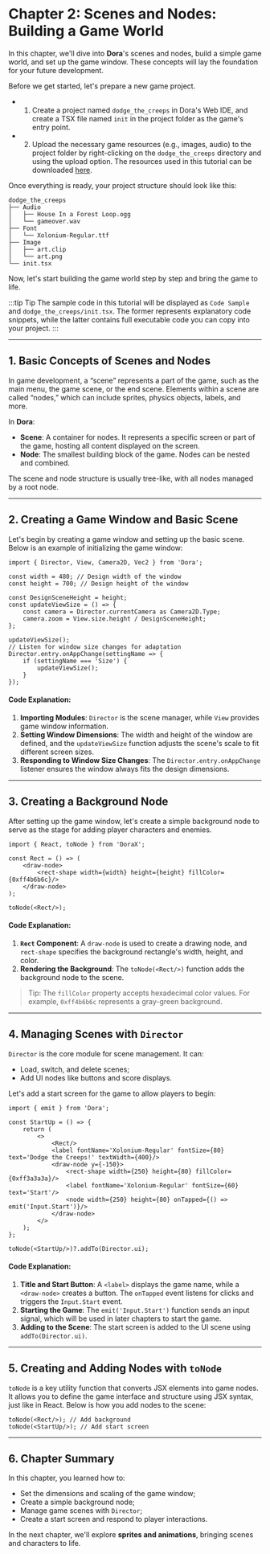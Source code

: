 
# Chapter 2: Scenes and Nodes: Building a Game World

In this chapter, we'll dive into **Dora**'s scenes and nodes, build a simple game world, and set up the game window. These concepts will lay the foundation for your future development.

Before we get started, let's prepare a new game project.

* 1. Create a project named `dodge_the_creeps` in Dora's Web IDE, and create a TSX file named `init` in the project folder as the game's entry point.
* 2. Upload the necessary game resources (e.g., images, audio) to the project folder by right-clicking on the `dodge_the_creeps` directory and using the upload option. The resources used in this tutorial can be downloaded [here](https://github.com/IppClub/Dora-Demo/tree/main/dodge_the_creeps).

Once everything is ready, your project structure should look like this:

```plaintext
dodge_the_creeps
├── Audio
│   ├── House In a Forest Loop.ogg
│   └── gameover.wav
├── Font
│   └── Xolonium-Regular.ttf
├── Image
│   ├── art.clip
│   └── art.png
└── init.tsx
```

Now, let's start building the game world step by step and bring the game to life.

:::tip Tip
The sample code in this tutorial will be displayed as `Code Sample` and `dodge_the_creeps/init.tsx`. The former represents explanatory code snippets, while the latter contains full executable code you can copy into your project.
:::

---

## 1. Basic Concepts of Scenes and Nodes

In game development, a “scene” represents a part of the game, such as the main menu, the game scene, or the end scene. Elements within a scene are called “nodes,” which can include sprites, physics objects, labels, and more.

In **Dora**:

- **Scene**: A container for nodes. It represents a specific screen or part of the game, hosting all content displayed on the screen.
- **Node**: The smallest building block of the game. Nodes can be nested and combined.

The scene and node structure is usually tree-like, with all nodes managed by a root node.

---

## 2. Creating a Game Window and Basic Scene

Let's begin by creating a game window and setting up the basic scene. Below is an example of initializing the game window:

```tsx title="dodge_the_creeps/init.tsx"
import { Director, View, Camera2D, Vec2 } from 'Dora';

const width = 480; // Design width of the window
const height = 700; // Design height of the window

const DesignSceneHeight = height;
const updateViewSize = () => {
	const camera = Director.currentCamera as Camera2D.Type;
	camera.zoom = View.size.height / DesignSceneHeight;
};

updateViewSize();
// Listen for window size changes for adaptation
Director.entry.onAppChange(settingName => {
	if (settingName === 'Size') {
		updateViewSize();
	}
});
```

#### Code Explanation:

1. **Importing Modules**: `Director` is the scene manager, while `View` provides game window information.
2. **Setting Window Dimensions**: The width and height of the window are defined, and the `updateViewSize` function adjusts the scene's scale to fit different screen sizes.
3. **Responding to Window Size Changes**: The `Director.entry.onAppChange` listener ensures the window always fits the design dimensions.

---

## 3. Creating a Background Node

After setting up the game window, let's create a simple background node to serve as the stage for adding player characters and enemies.

```tsx title="dodge_the_creeps/init.tsx"
import { React, toNode } from 'DoraX';

const Rect = () => (
	<draw-node>
		<rect-shape width={width} height={height} fillColor={0xff4b6b6c}/>
	</draw-node>
);

toNode(<Rect/>);
```

#### Code Explanation:

1. **`Rect` Component**: A `draw-node` is used to create a drawing node, and `rect-shape` specifies the background rectangle's width, height, and color.
2. **Rendering the Background**: The `toNode(<Rect/>)` function adds the background node to the scene.

> Tip: The `fillColor` property accepts hexadecimal color values. For example, `0xff4b6b6c` represents a gray-green background.

---

## 4. Managing Scenes with `Director`

`Director` is the core module for scene management. It can:

- Load, switch, and delete scenes;
- Add UI nodes like buttons and score displays.

Let's add a start screen for the game to allow players to begin:

```tsx title="dodge_the_creeps/init.tsx"
import { emit } from 'Dora';

const StartUp = () => {
	return (
		<>
			<Rect/>
			<label fontName='Xolonium-Regular' fontSize={80} text='Dodge the Creeps!' textWidth={400}/>
			<draw-node y={-150}>
				<rect-shape width={250} height={80} fillColor={0xff3a3a3a}/>
				<label fontName='Xolonium-Regular' fontSize={60} text='Start'/>
				<node width={250} height={80} onTapped={() => emit('Input.Start')}/>
			</draw-node>
		</>
	);
};

toNode(<StartUp/>)?.addTo(Director.ui);
```

#### Code Explanation:

1. **Title and Start Button**: A `<label>` displays the game name, while a `<draw-node>` creates a button. The `onTapped` event listens for clicks and triggers the `Input.Start` event.
2. **Starting the Game**: The `emit('Input.Start')` function sends an input signal, which will be used in later chapters to start the game.
3. **Adding to the Scene**: The start screen is added to the UI scene using `addTo(Director.ui)`.

---

## 5. Creating and Adding Nodes with `toNode`

`toNode` is a key utility function that converts JSX elements into game nodes. It allows you to define the game interface and structure using JSX syntax, just like in React. Below is how you add nodes to the scene:

```tsx
toNode(<Rect/>); // Add background
toNode(<StartUp/>); // Add start screen
```

---

## 6. Chapter Summary

In this chapter, you learned how to:

- Set the dimensions and scaling of the game window;
- Create a simple background node;
- Manage game scenes with `Director`;
- Create a start screen and respond to player interactions.

In the next chapter, we'll explore **sprites and animations**, bringing scenes and characters to life.
